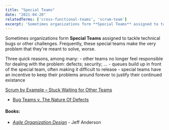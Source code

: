```yaml
---
title: "Special Teams"
date: "2021-04-20"
relatedTerms: ['cross-functional-teams', 'scrum-team']
excerpt: 'Sometimes organizations form **Special Teams** assigned to tackle technical bugs or other'
---
```


Sometimes organizations form **Special Teams** assigned to tackle technical bugs or other challenges. Frequently, these special teams make the very problem that they're meant to solve, worse.

Three quick reasons, among many: - other teams no longer feel responsible for dealing with the problem: defects; security; ... - queues build up in front of the special team, often making it difficult to release - special teams have an incentive to keep their problems around forever to justify their continued existance

[Scrum by Example – Stuck Waiting for Other Teams](/blog/scrummaster-tales-stuck-waiting-for-other-teams)

<HighlightBox heading="Resource Links" variant="resourceLinks">

- [Bug Teams v. The Nature Of Defects](https://agileotter.blogspot.com/2014/01/bug-teams-well-meaning-foolishness.html)

</HighlightBox>

#### Books:

- [_Agile Organization Design_](https://leanpub.com/agileorganizationdesign) - Jeff Anderson

